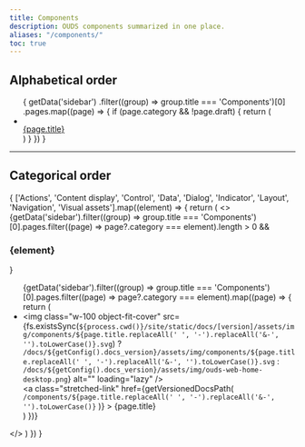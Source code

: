 ```yaml
---
title: Components
description: OUDS components summarized in one place.
aliases: "/components/"
toc: true
---
```



## Alphabetical order

<ul class="list-unstyled row gy-lg row-cols-1 row-cols-sm-2 row-cols-md-3 row-cols-xl-4 row-cols-2xl-5">
  {
    getData('sidebar')
      .filter((group) => group.title === 'Components')[0]
      .pages.map((page) => {
        if (page.category && !page.draft) {
          return (
            <li class="col">
              <div class="card position-relative h-100">
                <div class="card-top ratio ratio-16x9">
                  <img
                    class="w-100 object-fit-cover"
                    src={fs.existsSync(`${process.cwd()}/site/static/docs/[version]/assets/img/components/${page.title.replaceAll(' ', '-').replaceAll('&-', '').toLowerCase()}.svg`)
                      ? `/docs/${getConfig().docs_version}/assets/img/components/${page.title.replaceAll(' ', '-').replaceAll('&-', '').toLowerCase()}.svg`
                      : `/docs/${getConfig().docs_version}/assets/img/ouds-web-home-desktop.png`}
                    alt=""
                    loading="lazy"
                  />
                </div>
                <div class="card-body">
                  <a
                    class="stretched-link"
                    href={getVersionedDocsPath(
                      `/components/${page.title.replaceAll(' ', '-').replaceAll('&-', '').toLowerCase()}`
                    )}
                  >
                    {page.title}
                  </a>
                </div>
              </div>
            </li>
          )
        }
      })
  }
</ul>

<hr />

## Categorical order

{
  ['Actions', 'Content display', 'Control', 'Data', 'Dialog', 'Indicator', 'Layout', 'Navigation', 'Visual assets'].map((element) => {
    return (
      <>
        {getData('sidebar').filter((group) => group.title === 'Components')[0].pages.filter((page) => page?.category === element).length > 0 && <h3>{element}</h3>}
        <ul class="list-unstyled row gy-lg row-cols-1 row-cols-sm-2 row-cols-md-3 row-cols-xl-4 row-cols-2xl-5">
          {getData('sidebar').filter((group) => group.title === 'Components')[0].pages.filter((page) => page?.category === element).map((page) => {
            return (
              <li class="col">
                <div class="card position-relative h-100">
                  <div class="card-top ratio ratio-16x9">
                    <img
                      class="w-100 object-fit-cover"
                      src={fs.existsSync(`${process.cwd()}/site/static/docs/[version]/assets/img/components/${page.title.replaceAll(' ', '-').replaceAll('&-', '').toLowerCase()}.svg`)
                        ? `/docs/${getConfig().docs_version}/assets/img/components/${page.title.replaceAll(' ', '-').replaceAll('&-', '').toLowerCase()}.svg`
                        : `/docs/${getConfig().docs_version}/assets/img/ouds-web-home-desktop.png`}
                      alt=""
                      loading="lazy"
                    />
                  </div>
                  <div class="card-body">
                    <a
                      class="stretched-link"
                      href={getVersionedDocsPath(
                        `/components/${page.title.replaceAll(' ', '-').replaceAll('&-', '').toLowerCase()}`
                      )}
                    >
                      {page.title}
                    </a>
                  </div>
                </div>
              </li>
            )
          })}
        </ul>
      </>
    )
  })
}
